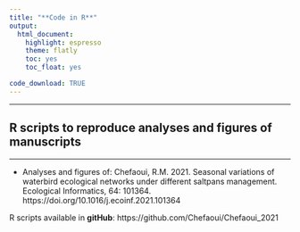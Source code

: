 ```yaml
---
title: "**Code in R**"
output: 
  html_document: 
    highlight: espresso
    theme: flatly
    toc: yes
    toc_float: yes

code_download: TRUE
---
```


***
## R scripts to reproduce analyses and figures of manuscripts

***

+ Analyses and figures of: Chefaoui, R.M. 2021. Seasonal variations of waterbird ecological networks under different saltpans management. Ecological Informatics, 64: 101364. https://doi.org/10.1016/j.ecoinf.2021.101364 

R scripts available in **gitHub**: https://github.com/Chefaoui/Chefaoui_2021